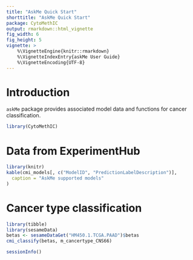 ```yaml
---
title: "AskMe Quick Start"
shorttitle: "AskMe Quick Start"
package: CytoMethIC
output: rmarkdown::html_vignette
fig_width: 6
fig_height: 5
vignette: >
    %\VignetteEngine{knitr::rmarkdown}
    %\VignetteIndexEntry{askMe User Guide}
    %\VignetteEncoding{UTF-8}
---
```


# Introduction

`askMe` package provides associated model data and functions for cancer
classification.

```r
library(CytoMethIC)
```

# Data from ExperimentHub

```r
library(knitr)
kable(cmi_models[, c("ModelID", "PredictionLabelDescription")],
  caption = "AskMe supported models"
)
```

# Cancer type classification

```r
library(tibble)
library(sesameData)
betas <- sesameDataGet("HM450.1.TCGA.PAAD")$betas
cmi_classify(betas, m_cancertype_CNS66)
```

```r
sessionInfo()
```
